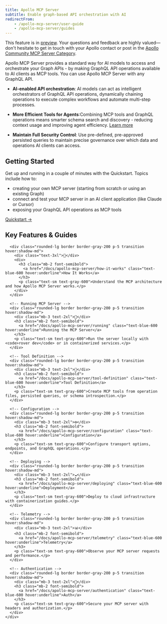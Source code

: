 ```yaml
---
title: Apollo MCP Server
subtitle: Enable graph-based API orchestration with AI
redirectFrom:
    - /apollo-mcp-server/user-guide
    - /apollo-mcp-server/guides
---
```


<PreviewFeature>

This feature is in [preview](/graphos/resources/feature-launch-stages#preview). Your questions and feedback are highly valued—don't hesitate to get in touch with your Apollo contact or post in the [Apollo Community MCP Server Category](https://community.apollographql.com/c/mcp-server/41).

</PreviewFeature>

Apollo MCP Server provides a standard way for AI models to access and orchestrate your Graph APIs - by making GraphQL API operations available to AI clients as MCP tools. You can use Apollo MCP Server with any GraphQL API. 

<!-- Benefits -->
- **AI-enabled API orchestration**: AI models can act as intelligent orchestrators of GraphQL API operations, dynamically chaining operations to execute complex workflows and automate multi-step processes.
- **More Efficient Tools for Agents**:Combining MCP tools and GraphQL operations means smarter schema search and discovery - reducing context usage and improving agent efficiency. [Learn more](https://www.apollographql.com/blog/smart-schema-discovery-how-apollo-mcp-server-maximizes-ai-context-efficiency)

- **Maintain Full Security Control**: Use pre-defined, pre-approved persisted queries to maintain precise governance over which data and operations AI clients can access.


<!-- Getting Started CTA -->
<div class="mb-16 rounded-lg border border-blue-200 bg-gradient-to-r from-blue-50 to-indigo-50 p-8">
  <h2 class="mb-4 text-2xl font-bold">Getting Started</h2>
  <p class="mb-6 text-gray-700">Get up and running in a couple of minutes with the Quickstart. Topics include how to:

  <ul class="list-inside list-disc space-y-2 text-gray-700 mb-6">  
    <li>creating your own MCP server (starting from scratch or using an existing Graph)</li>
    <li>connect and test your MCP server in an AI client application (like Claude or Cursor)</li>
    <li>exposing your GraphQL API operations as MCP tools </li>
  </ul>
  
  </p>
  <div class="flex gap-4">
    <a href="/docs/apollo-mcp-server/quickstart" class="inline-block rounded-lg bg-blue-600 px-6 py-3 font-semibold text-white transition hover:bg-blue-700">Quickstart → </a>
  </div>
</div>

<!-- Feature Cards -->
<div class="mb-12">
  <h2 class="mb-6 text-2xl font-bold">Key Features & Guides</h2>

  <div class="grid w-full grid-cols-2 gap-4">

      <div class="rounded-lg border border-gray-200 p-5 transition hover:shadow-md">
        <div class="text-3xl">📘</div>
        <div>
          <h3 class="mb-2 font-semibold">
            <a href="/docs/apollo-mcp-server/how-it-works" class="text-blue-600 hover:underline">How It Works</a>
          </h3>
          <p class="text-sm text-gray-600">Understand the MCP architecture and how Apollo MCP Server works.</p>
        </div>
      </div>

      <!-- Running MCP Server -->
      <div class="rounded-lg border border-gray-200 p-5 transition hover:shadow-md">
        <div class="mb-3 text-2xl">🚀</div>
        <h3 class="mb-2 font-semibold">
          <a href="/docs/apollo-mcp-server/running" class="text-blue-600 hover:underline">Running the MCP Server</a>
        </h3>
        <p class="text-sm text-gray-600">Run the server locally with <code>rover dev</code> or in containerized services.</p>
      </div>

      <!-- Tool Definition -->
      <div class="rounded-lg border border-gray-200 p-5 transition hover:shadow-md">
        <div class="mb-3 text-2xl">🔧</div>
        <h3 class="mb-2 font-semibold">
          <a href="/docs/apollo-mcp-server/tool-definition" class="text-blue-600 hover:underline">Tool Definition</a>
        </h3>
        <p class="text-sm text-gray-600">Create MCP tools from operation files, persisted queries, or schema introspection.</p>
      </div>

      <!-- Configuration -->
      <div class="rounded-lg border border-gray-200 p-5 transition hover:shadow-md">
        <div class="mb-3 text-2xl">⚙️</div>
        <h3 class="mb-2 font-semibold">
          <a href="/docs/apollo-mcp-server/configuration" class="text-blue-600 hover:underline">Configuration</a>
        </h3>
        <p class="text-sm text-gray-600">Configure transport options, endpoints, and GraphQL operations.</p>
      </div>

      <!-- Deploying -->
      <div class="rounded-lg border border-gray-200 p-5 transition hover:shadow-md">
        <div class="mb-3 text-2xl">☁️</div>
        <h3 class="mb-2 font-semibold">
          <a href="/docs/apollo-mcp-server/deploying" class="text-blue-600 hover:underline">Deployment</a>
        </h3>
        <p class="text-sm text-gray-600">Deploy to cloud infrastructure with containerization guides.</p>
      </div>

      <!-- Telemetry -->
      <div class="rounded-lg border border-gray-200 p-5 transition hover:shadow-md">
        <div class="mb-3 text-2xl">📊</div>
        <h3 class="mb-2 font-semibold">
          <a href="/docs/apollo-mcp-server/telemetry" class="text-blue-600 hover:underline">Telemetry</a>
        </h3>
        <p class="text-sm text-gray-600">Observe your MCP server requests and performance.</p>
      </div>

      <!-- Authentication -->
      <div class="rounded-lg border border-gray-200 p-5 transition hover:shadow-md">
        <div class="mb-3 text-2xl">🔐</div>
        <h3 class="mb-2 font-semibold">
          <a href="/docs/apollo-mcp-server/authentication" class="text-blue-600 hover:underline">Auth</a>
        </h3>
        <p class="text-sm text-gray-600">Secure your MCP server with headers and authorization.</p>
      </div>
    </div>
  </div>
</div>
